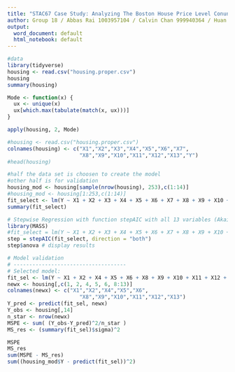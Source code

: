 ```yaml
---
title: "STAC67 Case Study: Analyzing The Boston House Price Level Conundrum"
author: Group 18 / Abbas Rai 1003957104 / Calvin Chan 999940364 / Huan Wang / Ruotong Zheng / Andrey Zhuravlev
output:
  word_document: default
  html_notebook: default
---
```



```r
#data
library(tidyverse)
housing <- read.csv("housing.proper.csv")
housing
summary(housing)
```
```r
Mode <- function(x) {
  ux <- unique(x)
  ux[which.max(tabulate(match(x, ux)))]
}

apply(housing, 2, Mode)
```

```r
#housing <- read.csv("housing.proper.csv")
colnames(housing) <- c("X1","X2","X3","X4","X5","X6","X7",
                       "X8","X9","X10","X11","X12","X13","Y")
#head(housing)

#half the data set is choosen to create the model
#other half is for validation
housing_mod <- housing[sample(nrow(housing), 253),c(1:14)]
#housing_mod <- housing[1:253,c(1:14)]
fit_select <- lm(Y ~ X1 + X2 + X3 + X4 + X5 + X6 + X7 + X8 + X9 + X10 + X11 + X12 + X13, data = housing_mod)
summary(fit_select)
```
```r
# Stepwise Regression with function stepAIC with all 13 variables (Akaike's Information Criterion)
library(MASS)
#fit_select = lm(Y ~ X1 + X2 + X3 + X4 + X5 + X6 + X7 + X8 + X9 + X10 + X11 + X12 + X13, data = housing_mod)
step = stepAIC(fit_select, direction = "both")
step$anova # display results
```
```r
# Model validation
# ------------------------------------
# Selected model:
fit_sel <- lm(Y ~ X1 + X2 + X4 + X5 + X6 + X8 + X9 + X10 + X11 + X12 + X13, data = housing_mod)
newx <- housing[,c(1, 2, 4, 5, 6, 8:13)]
colnames(newx) <- c("X1","X2","X4","X5","X6",
                       "X8","X9","X10","X11","X12","X13")
Y_pred <- predict(fit_sel, newx)
Y_obs <- housing[,14] 
n_star <- nrow(newx)
MSPE <- sum( (Y_obs-Y_pred)^2/n_star )
MS_res <- (summary(fit_sel)$sigma)^2

MSPE
MS_res
sum(MSPE - MS_res)
sum((housing_mod$Y - predict(fit_sel))^2)
```